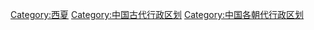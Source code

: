 [[Category:西夏|Category:西夏]]
[[Category:中国古代行政区划|Category:中国古代行政区划]]
[[Category:中国各朝代行政区划|Category:中国各朝代行政区划]]